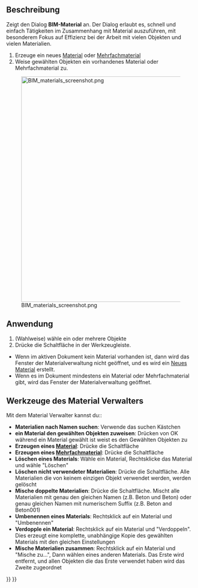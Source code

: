 <languages/>

{{Docnav/de
|[[BIM_Layers/de|Ebenen]]
|[[Arch_Schedule/de|Ablaufplan]]
|[[BIM_Workbench/de|BIM]]
|IconL=BIM_Layers.svg
|IconR=Arch_Schedule.svg
|IconC=Workbench_BIM.svg
}}

{{GuiCommand/de
|Name=BIM Material
|Name/de=BIM Material
|MenuLocation=Verwalten → Material
|Workbenches=[[BIM_Workbench/de|BIM]]
}}

<span id="Description"></span>
==Beschreibung==

Zeigt den Dialog '''BIM-Material''' an. Der Dialog erlaubt es, schnell und einfach Tätigkeiten im Zusammenhang mit Material auszuführen, mit besonderem Fokus auf Effizienz bei der Arbeit mit vielen Objekten und vielen Materialien.

# Erzeuge ein neues  [[Arch_SetMaterial/de|Material]] oder [[Arch MultiMaterial/de|Mehrfachmaterial]]
# Weise gewählten Objekten ein vorhandenes Material oder Mehrfachmaterial zu.

[[Image:BIM materials screenshot.png|600px]]

{{Caption|Der Material Verwalter}}

<span id="Usage"></span>
==Anwendung==

# (Wahlweise) wähle ein oder mehrere Objekte
# Drücke die {{Button|[[Image:BIM_Material.svg|16px]] [[BIM_Material/de|Material]]}} Schaltfläche in der Werkzeugleiste.

* Wenn im aktiven Dokument kein Material vorhanden ist, dann wird das Fenster der Materialverwaltung nicht geöffnet, und es wird ein [[Arch_SetMaterial/de|Neues Material]] erstellt.
* Wenn es im Dokument mindestens ein Material oder Mehrfachmaterial gibt, wird das Fenster der Materialverwaltung geöffnet.

<span id="Material_manager_tools"></span>
==Werkzeuge des Material Verwalters==

Mit dem Material Verwalter kannst du::

* '''Materialien nach Namen suchen''': Verwende das suchen Kästchen
* '''ein Material den gewählten Objekten zuweisen''': Drücken von OK während ein Material gewählt ist weist es den Gewählten Objekten zu
* '''Erzeugen eines [[Arch_SetMaterial/de|Material]]''': Drücke die {{Button|Erzeuge neues Material}} Schaltfläche
* '''Erzeugen eines [[Arch MultiMaterial/de|Mehrfachmaterial]]''': Drücke die {{Button|Erzeuge Mehrfachmaterial}} Schaltfläche
* '''Löschen eines Materials''': Wähle ein Material, Rechtsklicke das Material und wähle "Löschen"
* '''Löschen nicht verwendeter Materialien''': Drücke die {{Button|Lösche nicht Verwendet}} Schaltfläche. Alle Materialien die von keinem einzigen Objekt verwendet werden, werden gelöscht
* '''Mische doppelte Materialien''': Drücke die {{Button|Mische doppelte}} Schaltfläche. Mischt alle Materialien mit genau den gleichen Namen (z.B. Beton und Beton) oder genau gleichen Namen mit numerischem Suffix (z.B. Beton and Beton001)
* '''Umbenennen eines Materials''': Rechtsklick auf ein Material und "Umbenennen"
* '''Verdopple ein Material''': Rechtsklick auf ein Material und "Verdoppeln". Dies erzeugt eine komplette, unabhängige Kopie des gewählten Materials mit den gleichen Einstellungen
* '''Mische Materialien zusammen''': Rechtsklick auf ein Material und "Mische zu...", Dann wählen eines anderen Materials. Das Erste wird entfernt, und allen Objekten die das Erste verwendet haben wird das Zweite zugeordnet


{{Docnav/de
|[[BIM_Layers/de|Ebenen]]
|[[Arch_Schedule/de|Ablaufplan]]
|[[BIM_Workbench/de|BIM]]
|IconL=BIM_Layers.svg
|IconR=Arch_Schedule.svg
|IconC=Workbench_BIM.svg
}}

{{BIM_Tools_navi{{#translation:}}}}
{{Userdocnavi{{#translation:}}}}